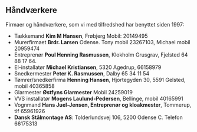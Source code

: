 ## Håndværkere

Firmaer og håndværkere, som vi med tilfredshed har benyttet siden 1997:

- Tækkemand **Kim M Hansen**, Frøbjerg Mobil: 20149495
- Murerfirmaet **Brdr. Larsen** Odense. Tony mobil 23267103, Michael mobil 20959474
- Entreprenør **Poul Henning Rasmussen**, Klokholm Grusgrav, Fjelsted 64 88 17 64.
- El-installatør **Michael Kristiansen**, 5320 Agedrup, 66158979
- Snedkermester **Peter K. Rasmussen**, Dalby 65 34 11 54
- Tømrer/snedkerfirma **Henning Hansen**, Hjortegyden 30, 5591 Gelsted, mobil 40365858
- Glarmester **Østfyns Glarmester** Mobil 24259019
- VVS installatør **Mogens Laulund-Pedersen**, Bellinge, mobil 40165991
- Vognmand **Hans Juel-Jensen, Entreprenør og kloakmester**, Tommerup, tlf 65961926
- **Dansk Stålmontage AS**: Tolderlundsvej 106, 5200 Odense C. Telefon 66175313